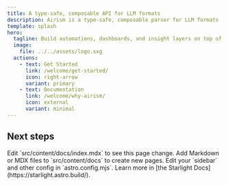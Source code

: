 ```yaml
---
title: A type-safe, composable API for LLM formats
description: Airism is a type-safe, composable parser for LLM formats
template: splash
hero:
  tagline: Build automations, dashboards, and insight layers on top of your AI workflow
  image:
    file: ../../assets/logo.svg
  actions:
    - text: Get Started
      link: /welcome/get-started/
      icon: right-arrow
      variant: primary
    - text: Documentation
      link: /welcome/why-airism/
      icon: external
      variant: minimal
---
```



## Next steps

<CardGrid>
	<Card title="Update content" icon="pencil">
		Edit `src/content/docs/index.mdx` to see this page change.
	</Card>
	<Card title="Add new content" icon="add-document">
		Add Markdown or MDX files to `src/content/docs` to create new pages.
	</Card>
	<Card title="Configure your site" icon="setting">
		Edit your `sidebar` and other config in `astro.config.mjs`.
	</Card>
	<Card title="Read the docs" icon="open-book">
		Learn more in [the Starlight Docs](https://starlight.astro.build/).
	</Card>
</CardGrid>
